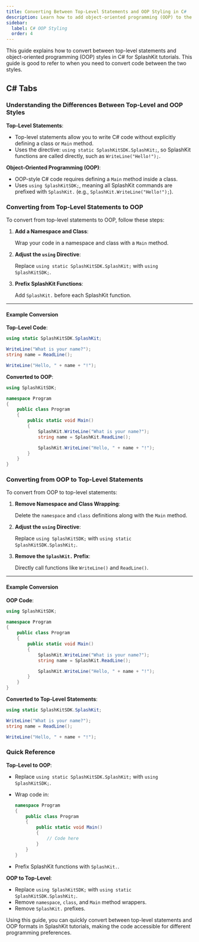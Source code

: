 ```yaml
---
title: Converting Between Top-Level Statements and OOP Styling in C#
description: Learn how to add object-oriented programming (OOP) to the SplashKit tutorials.
sidebar:
  label: C# OOP Styling
  order: 4
---
```



This guide explains how to convert between top-level statements and object-oriented programming
(OOP) styles in C# for SplashKit tutorials. This guide is good to refer to when you need to convert
code between the two styles.

## C# Tabs

### Understanding the Differences Between Top-Level and OOP Styles

**Top-Level Statements**:

- Top-level statements allow you to write C# code without explicitly defining a class or `Main`
  method.
- Uses the directive: `using static SplashKitSDK.SplashKit;`, so SplashKit functions are called
  directly, such as `WriteLine("Hello!");`.

**Object-Oriented Programming (OOP)**:

- OOP-style C# code requires defining a `Main` method inside a class.
- Uses `using SplashKitSDK;`, meaning all SplashKit commands are prefixed with `SplashKit.` (e.g.,
  `SplashKit.WriteLine("Hello!");`).

### Converting from Top-Level Statements to OOP

To convert from top-level statements to OOP, follow these steps:

<Steps>

1. **Add a Namespace and Class**:

   Wrap your code in a namespace and class with a `Main` method.

2. **Adjust the `using` Directive**:

   Replace `using static SplashKitSDK.SplashKit;` with `using SplashKitSDK;`.

3. **Prefix SplashKit Functions**:

   Add `SplashKit.` before each SplashKit function.

</Steps>

---

#### Example Conversion

**Top-Level Code**:

```csharp
using static SplashKitSDK.SplashKit;

WriteLine("What is your name?");
string name = ReadLine();

WriteLine("Hello, " + name + "!");
```

**Converted to OOP**:

```csharp
using SplashKitSDK;

namespace Program
{
    public class Program
    {
        public static void Main()
        {
            SplashKit.WriteLine("What is your name?");
            string name = SplashKit.ReadLine();

            SplashKit.WriteLine("Hello, " + name + "!");
        }
    }
}
```

### Converting from OOP to Top-Level Statements

To convert from OOP to top-level statements:

<Steps>

1. **Remove Namespace and Class Wrapping**:

   Delete the `namespace` and `class` definitions along with the `Main` method.

2. **Adjust the `using` Directive**:

   Replace `using SplashKitSDK;` with `using static SplashKitSDK.SplashKit;`.

3. **Remove the `SplashKit.` Prefix**:

   Directly call functions like `WriteLine()` and `ReadLine()`.

</Steps>

---

#### Example Conversion

**OOP Code**:

```csharp
using SplashKitSDK;

namespace Program
{
    public class Program
    {
        public static void Main()
        {
            SplashKit.WriteLine("What is your name?");
            string name = SplashKit.ReadLine();

            SplashKit.WriteLine("Hello, " + name + "!");
        }
    }
}
```

**Converted to Top-Level Statements**:

```csharp
using static SplashKitSDK.SplashKit;

WriteLine("What is your name?");
string name = ReadLine();

WriteLine("Hello, " + name + "!");
```

### Quick Reference

**Top-Level to OOP**:

- Replace `using static SplashKitSDK.SplashKit;` with `using SplashKitSDK;`.
- Wrap code in:

  ```csharp
  namespace Program
  {
      public class Program
      {
          public static void Main()
          {
              // Code here
          }
      }
  }
  ```

- Prefix SplashKit functions with `SplashKit.`.

**OOP to Top-Level**:

- Replace `using SplashKitSDK;` with `using static SplashKitSDK.SplashKit;`.
- Remove `namespace`, `class`, and `Main` method wrappers.
- Remove `SplashKit.` prefixes.

Using this guide, you can quickly convert between top-level statements and OOP formats in SplashKit
tutorials, making the code accessible for different programming preferences.
